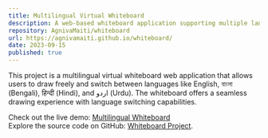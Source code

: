 ```yaml
---
title: Multilingual Virtual Whiteboard
description: A web-based whiteboard application supporting multiple languages including English, Bengali, Hindi, and Urdu.
repository: AgnivaMaiti/whiteboard
url: https://agnivamaiti.github.io/whiteboard/
date: 2023-09-15
published: true
---
```


This project is a multilingual virtual whiteboard web application that allows users to draw freely and switch between languages like English, বাংলা (Bengali), हिन्दी (Hindi), and اردو (Urdu). The whiteboard offers a seamless drawing experience with language switching capabilities.

Check out the live demo: [Multilingual Whiteboard](https://agnivamaiti.github.io/whiteboard/)  
Explore the source code on GitHub: [Whiteboard Project](https://github.com/AgnivaMaiti/whiteboard).
